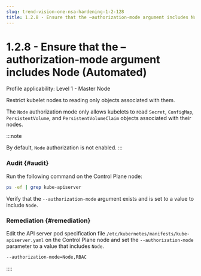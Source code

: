```yaml
---
slug: trend-vision-one-nsa-hardening-1-2-128
title: 1.2.8 - Ensure that the –authorization-mode argument includes Node (Automated)
---
```

# 1.2.8 - Ensure that the –authorization-mode argument includes Node (Automated)

Profile applicability: Level 1 - Master Node

Restrict kubelet nodes to reading only objects associated with them.

The `Node` authorization mode only allows kubelets to read `Secret`, `ConfigMap`, `PersistentVolume`, and `PersistentVolumeClaim` objects associated with their nodes.

:::note

By default, `Node` authorization is not enabled.
:::

### Audit {#audit}

Run the following command on the Control Plane node:

```bash
ps -ef | grep kube-apiserver
```

Verify that the `--authorization-mode` argument exists and is set to a value to include `Node`.

### Remediation {#remediation}

Edit the API server pod specification file `/etc/kubernetes/manifests/kube-apiserver.yaml` on the Control Plane node and set the `--authorization-mode` parameter to a value that includes `Node`.

```bash
--authorization-mode=Node,RBAC
```
::::
